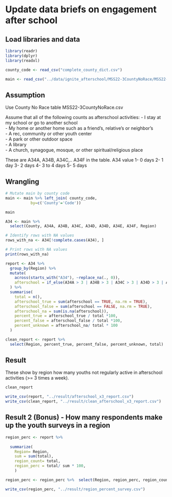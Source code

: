 
# Update data briefs on engagement after school

## Load libraries and data

```r
library(readr)
library(dplyr)
library(readxl)
```

```r
county_code <- read_csv("complete_county_dict.csv")
```

```r
main <- read_csv("../data/ignite_afterschool/MSS22-3CountyNoRace/MSS22-3CountyNoRace.csv")
```


## Assumption

Use County No Race table MSS22-3CountyNoRace.csv

Assume that all of the following counts as afterschool activities:
- I stay at my school or go to another school \
- My home or another home such as a friend's, relative's or neighbor's \
- A rec, community or other youth center \
- A park or other outdoor space \
- A library \
- A church, synagogue, mosque, or other spiritual/religious place \ 

These are A34A, A34B, A34C,.. A34F in the table.
A34 value
1-	0 days
2-	1 day
3-	2 days
4-	3 to 4 days
5-	5 days

## Wrangling

```r
# Mutate main by county code
main <- main %>% left_join( county_code, 
           by=c('County'='Code'))

main
```

```r
A34 <- main %>%
  select(County, A34A, A34B, A34C, A34D, A34D, A34E, A34F, Region)
```

```r
# Identify rows with NA values
rows_with_na <- A34[!complete.cases(A34), ]

# Print rows with NA values
print(rows_with_na)
```

```r
report <- A34 %>%
  group_by(Region) %>%
  mutate(
    across(starts_with("A34"), ~replace_na(., 0)),
    afterschool = if_else(A34A > 3 | A34B > 3 | A34C > 3 | A34D > 3 | A34E > 3 | A34F > 3, TRUE, FALSE)
  ) %>%
  summarise(
    total = n(),
    afterschool_true = sum(afterschool == TRUE, na.rm = TRUE),
    afterschool_false = sum(afterschool == FALSE, na.rm = TRUE),
    afterschool_na = sum(is.na(afterschool)),
    percent_true = afterschool_true / total *100,
    percent_false = afterschool_false / total *100,
    percent_unknown = afterschool_na/ total * 100
  ) 

clean_report <- report %>%
  select(Region, percent_true, percent_false, percent_unknown, total)
```

## Result
These show by region how many youths not regularly active in afterschool activities (>= 3 times a week).

```r
clean_report
```

```r
write_csv(report, "../result/afterschool_x3_report.csv")
write_csv(clean_report, "../result/clean_afterschool_x3_report.csv")
```

## Result 2 (Bonus) - How many respondents make up the youth surveys in a region

```r
region_perc <- report %>% 
  
  summarize(
    Region= Region,
    sum = sum(total),
    region_count= total,
    region_perc = total/ sum * 100,
    )

region_perc <- region_perc %>%  select(Region, region_perc, region_count, sum)
```

```r
write_csv(region_perc, "../result/region_percent_survey.csv")
```

